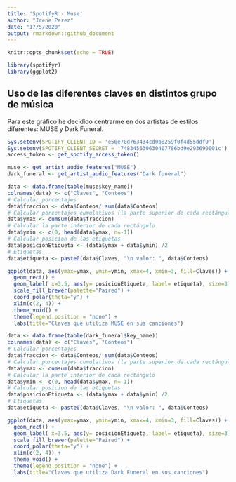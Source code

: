 ```yaml
---
title: 'SpotifyR - Muse'
author: "Irene Perez"
date: "17/5/2020"
output: rmarkdown::github_document
---
```


```r
knitr::opts_chunk$set(echo = TRUE)
```

```r
library(spotifyr)
library(ggplot2)
```

## Uso de las diferentes claves en distintos grupo de música

Para este gráfico he decidido centrarme en dos artistas de estilos diferentes: MUSE y Dark Funeral. 

```r
Sys.setenv(SPOTIFY_CLIENT_ID = 'e50e70d763434cd0b8259f0f4d55ddf9')
Sys.setenv(SPOTIFY_CLIENT_SECRET = '748345630630407786bd9e293690001c')
access_token <- get_spotify_access_token()
```


```r

muse <- get_artist_audio_features("MUSE")
dark_funeral <- get_artist_audio_features("Dark funeral")
```


```r
data <- data.frame(table(muse$key_name))
colnames(data) <- c("Claves", "Conteos")
# Calcular porcentajes
data$fraccion <- data$Conteos/ sum(data$Conteos)
# Calcular porcentajes cumulativos (la parte superior de cada rectángulo)
data$ymax <- cumsum(data$fraccion)
# Calcular la parte inferior de cada rectángulo
data$ymin <- c(0, head(data$ymax, n=-1))
# Calcular posicion de las etiquetas
data$posicionEtiqueta <- (data$ymax + data$ymin) /2
# Etiquetas
data$etiqueta <- paste0(data$Claves, "\n valor: ", data$Conteos)
```

```r
ggplot(data, aes(ymax=ymax, ymin=ymin, xmax=4, xmin=3, fill=Claves)) +
  geom_rect() +
  geom_label( x=3.5, aes(y= posicionEtiqueta, label= etiqueta), size=3) +
  scale_fill_brewer(palette="Paired") +
  coord_polar(theta="y") +
  xlim(c(2, 4)) +
  theme_void() +
  theme(legend.position = "none") +
  labs(title="Claves que utiliza MUSE en sus canciones")
```

```r
data <- data.frame(table(dark_funeral$key_name))
colnames(data) <- c("Claves", "Conteos")
# Calcular porcentajes
data$fraccion <- data$Conteos/ sum(data$Conteos)
# Calcular porcentajes cumulativos (la parte superior de cada rectángulo)
data$ymax <- cumsum(data$fraccion)
# Calcular la parte inferior de cada rectángulo
data$ymin <- c(0, head(data$ymax, n=-1))
# Calcular posicion de las etiquetas
data$posicionEtiqueta <- (data$ymax + data$ymin) /2
# Etiquetas
data$etiqueta <- paste0(data$Claves, "\n valor: ", data$Conteos)
```

```r
ggplot(data, aes(ymax=ymax, ymin=ymin, xmax=4, xmin=3, fill=Claves)) +
  geom_rect() +
  geom_label( x=3.5, aes(y= posicionEtiqueta, label= etiqueta), size=3) +
  scale_fill_brewer(palette="Paired") +
  coord_polar(theta="y") +
  xlim(c(2, 4)) +
  theme_void() +
  theme(legend.position = "none") +
  labs(title="Claves que utiliza Dark Funeral en sus canciones")
```


